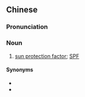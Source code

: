{{also|防晒指数}}
==Chinese==
{{zh-forms|s=防晒指数|type=22}}

===Pronunciation===
{{zh-pron
|m=fángshài zhǐshù
|cat=n
}}

===Noun===
{{zh-noun}}

# [[sun protection factor]]; [[SPF]]

====Synonyms====
* {{zh-l|防日光係數}}
* {{zh-l|防曬係數}}